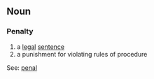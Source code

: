 ==Noun==
===Penalty===
#a [[legal]] [[sentence]]
#a punishment for violating rules of procedure

See: [[penal]]